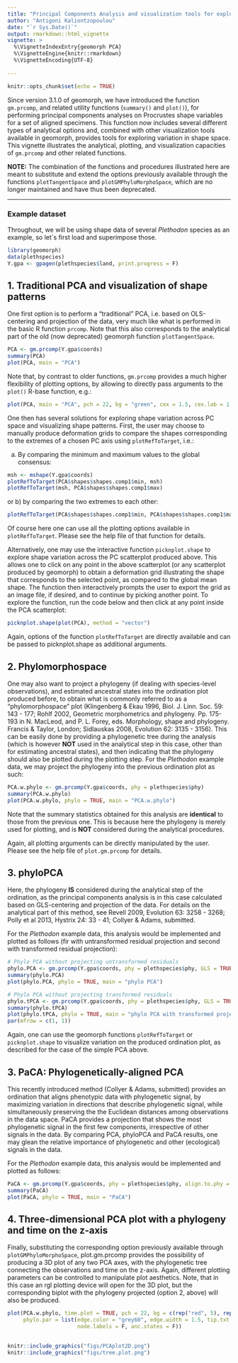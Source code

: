 ```yaml
---
title: "Principal Components Analysis and visualization tools for exploring shape space"
author: "Antigoni Kaliontzopoulou"
date: "`r Sys.Date()`"
output: rmarkdown::html_vignette
vignette: >
  %\VignetteIndexEntry{geomorph PCA}
  %\VignetteEngine{knitr::rmarkdown}
  %\VignetteEncoding{UTF-8}
  
---
```


```r
knitr::opts_chunk$set(echo = TRUE)
```


Since version 3.1.0 of geomorph, we have introduced the function `gm.prcomp`, and related utility functions (`summary()` and `plot()`), for performing principal components analyses on Procrustes shape variables for a set of aligned specimens. This function now includes several different types of analytical options and, combined with other visualization tools available in geomorph, provides tools for exploring variation in shape space. This vignette illustrates the analytical, plotting, and visualization capacities of `gm.prcomp` and other related functions.

**NOTE:** The combination of the functions and procedures illustrated here are meant to substitute and extend the options previously available through the functions `plotTangentSpace` and `plotGMPhyloMorphoSpace`, which are no longer maintained and have thus been deprecated. 

---
### Example dataset
Throughout, we will be using shape data of several *Plethodon* species as an example, so let´s first load and superimpose those.

```r
library(geomorph)
data(plethspecies) 
Y.gpa <- gpagen(plethspecies$land, print.progress = F)
```

## 1. Traditional PCA and visualization of shape patterns
One first option is to perform a "traditional" PCA, i.e. based on OLS-centering and projection of the data, very much like what is performed in the basic R function `prcomp`. Note that this also corresponds to the analytical part of the old (now deprecated) geomorph function `plotTangentSpace`.

```r
PCA <- gm.prcomp(Y.gpa$coords)
summary(PCA)
plot(PCA, main = "PCA")
```
 
Note that, by contrast to older functions, `gm.prcomp` provides a much higher flexibility of plotting options, by allowing to directly pass arguments to the `plot()` R-base function, e.g.: 

```r
plot(PCA, main = "PCA", pch = 22, bg = "green", cex = 1.5, cex.lab = 1.5, font.lab = 2)
```

One then has several solutions for exploring shape variation across PC space and visualizing shape patterns. First, the user may choose to manually produce deformation grids to compare the shapes corresponding to the extremes of a chosen PC axis using `plotRefToTarget`, i.e.:

a) By comparing the minimum and maximum values to the global consensus:

```r
msh <- mshape(Y.gpa$coords)
plotRefToTarget(PCA$shapes$shapes.comp1$min, msh)
plotRefToTarget(msh, PCA$shapes$shapes.comp1$max)
```

or b) by comparing the two extremes to each other:

```r
plotRefToTarget(PCA$shapes$shapes.comp1$min, PCA$shapes$shapes.comp1$max, method = "vector", mag = 2)
```

Of course here one can use all the plotting options available in `plotRefToTarget`. Please see the help file of that function for details.

Alternatively, one may use the interactive function `picknplot.shape` to explore shape variation across the PC scatterplot produced above. This allows one to click on any point in the above scatterplot (or any scatterplot produced by geomorph) to obtain a deformation grid illustrating the shape that corresponds to the selected point, as compared to the global mean shape. The function then interactively prompts the user to export the grid as an image file, if desired, and to continue by picking another point. To explore the function, run the code below and then click at any point inside the PCA scatterplot:


```r
picknplot.shape(plot(PCA), method = "vector")
```

Again, options of the function `plotRefToTarget` are directly available and can be passed to picknplot.shape as additional arguments.


## 2. Phylomorphospace
One may also want to project a phylogeny (if dealing with species-level observations), and estimated ancestral states into the ordination plot produced before, to obtain what is commonly referred to as a "phylomorphospace" plot (Klingenberg & Ekau 1996, Biol. J. Linn. Soc. 59: 143 - 177; Rohlf 2002, Geometric morphometrics and phylogeny. Pp. 175-193 in N. MacLeod, and P. L. Forey, eds. Morphology, shape and phylogeny. Francis & Taylor, London; Sidlauskas 2008, Evolution 62: 3135 - 3156). This can be easily done by providing a phylogenetic tree during the analysis (which is however **NOT** used in the analytical step in this case, other than for estimating ancestral states), and then indicating that the phylogeny should also be plotted during the plotting step. For the *Plethodon* example data, we may project the phylogeny into the previous ordination plot as such:

```r
PCA.w.phylo <- gm.prcomp(Y.gpa$coords, phy = plethspecies$phy)
summary(PCA.w.phylo)
plot(PCA.w.phylo, phylo = TRUE, main = "PCA.w.phylo")
```

Note that the summary statistics obtained for this analysis are **identical** to those from the previous one. This is because here the phylogeny is merely used for plotting, and is **NOT** considered during the analytical procedures. 

Again, all plotting arguments can be directly manipulated by the user. Please see the help file of `plot.gm.prcomp` for details.

## 3. phyloPCA
Here, the phylogeny **IS** considered during the analytical step of the ordination, as the principal components analysis is in this case calculated based on GLS-centering and projection of the data. For details on the analytical part of this method, see Revell 2009, Evolution 63: 3258 - 3268; Polly et al 2013, Hystrix 24: 33 - 41; Collyer & Adams, submitted. 

For the *Plethodon* example data, this analysis would be implemented and plotted as follows (fir with untransformed residual projection and second with transformed residual projection):

```r

# Phylo PCA without projecting untransformed residuals
phylo.PCA <- gm.prcomp(Y.gpa$coords, phy = plethspecies$phy, GLS = TRUE)
summary(phylo.PCA)
plot(phylo.PCA, phylo = TRUE, main = "phylo PCA")

```

```r

# Phylo PCA without projecting transformed residuals
phylo.tPCA <- gm.prcomp(Y.gpa$coords, phy = plethspecies$phy, GLS = TRUE, transform = TRUE)
summary(phylo.tPCA)
plot(phylo.tPCA, phylo = TRUE, main = "phylo PCA with transformed projection")
par(mfrow = c(1, 1))

```

Again, one can use the geomorph functions `plotRefToTarget` or `picknplot.shape` to visualize variation on the produced ordination plot, as described for the case of the simple PCA above.

## 3. PaCA: Phylogenetically-aligned PCA

This recently introduced method (Collyer & Adams, submitted) provides an ordination that aligns phenotypic data with phylogenetic signal, by maximizing variation in directions that describe phylogenetic signal, while simultaneously preserving the the Euclidean distances among observations in the data space. PaCA provides a projection that shows the most phylogenetic signal in the first few components, irrespective of other signals in the data. By comparing PCA, phyloPCA and PaCA results, one may glean the relative importance of phylogenetic and other (ecological) signals in the data.

For the *Plethodon* example data, this analysis would be implemented and plotted as follows:

```r
PaCA <- gm.prcomp(Y.gpa$coords, phy = plethspecies$phy, align.to.phy = TRUE)
summary(PaCA)
plot(PaCA, phylo = TRUE, main = "PaCA")
```

## 4. Three-dimensional PCA plot with a phylogeny and time on the z-axis
Finally, substituting the corresponding option previously available through `plotGMPhyloMorphoSpace`, plot.gm.prcomp provides the possibility of producing a 3D plot of any two PCA axes, with the phylogenetic tree connecting the observations and time on the z-axis. Again, different plotting parameters can be controlled to manipulate plot aesthetics. Note, that in this case an rgl plotting device will open for the 3D plot, but the corresponding biplot with the phylogeny projected (option 2, above) will also be produced.

```r
plot(PCA.w.phylo, time.plot = TRUE, pch = 22, bg = c(rep("red", 5), rep("green", 4)), cex = 2, 
     phylo.par = list(edge.color = "grey60", edge.width = 1.5, tip.txt.cex = 0.75,
                      node.labels = F, anc.states = F))
 
```
```r
knitr::include_graphics("figs/PCAplot2D.png")  
knitr::include_graphics("figs/tree.plot.png")  
```



